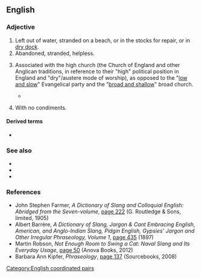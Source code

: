 ==English==

===Adjective===
{{en-adj|-}}

# Left out of water, stranded on a beach, or in the stocks for repair, or in [[dry dock]].
# Abandoned, stranded, helpless.
# {{lb|en|pejorative}} Associated with the high church (the Church of England and other Anglican traditions, in reference to their "high" political position in England and "dry"/austere mode of worship), as opposed to the "[[low and slow]]" Evangelical party and the "[[broad and shallow]]" broad church.
#* {{quote-text|year=1844|author=A. H. Maltby|title=The New Englander|volume=2|page=321|url=http://books.google.com/books?id=0Y4FAAAAQAAJ&pg=PA321&dq=high+and+dry|passage="There are two recognized parties in the church of England, the old '''High-and-dry''' church party, and the so-called Evangelical. To one or other of these two the Anglo-Catholic must conform."}}
# {{lb|en|US|slang|of a|sandwich}} With no condiments.

====Derived terms====
* {{l|en|leave someone high and dry}}

===See also===
* {{l|en|hard-and-fast}}
* {{l|en|high and mighty}}
* {{l|en|leave to one's own devices}}

===References===
* John Stephen Farmer, ''A Dictionary of Slang and Colloquial English: Abridged from the Seven-volume'', [http://books.google.com/books?id=VR1AAAAAYAAJ&pg=PA222&dq=%22high+and+dry%22 page 222] (G. Routledge & Sons, limited, 1905)
* Albert Barrère, ''A Dictionary of Slang, Jargon & Cant Embracing English, American, and Anglo-Indian Slang, Pidgin English, Gypsies' Jargon and Other Irregular Phraseology, Volume 1'', [http://books.google.com/books?id=et7WAAAAMAAJ&pg=PA435&dq=%22high+and+dry%22 page 435] (1897)
* Martin Robson, ''Not Enough Room to Swing a Cat: Naval Slang and Its Everyday Usage'', [http://books.google.com/books?id=vwu-AgAAQBAJ&pg=PT50&dq=%22high+and+dry%22 page 50] (Anova Books, 2012)
* Barbara Ann Kipfer, ''Phraseology'', [http://books.google.com/books?id=w2rowi1fm9gC&pg=PA137&dq=%22high+and+dry%22 page 137] (Sourcebooks, 2008)

[[Category:English coordinated pairs]]